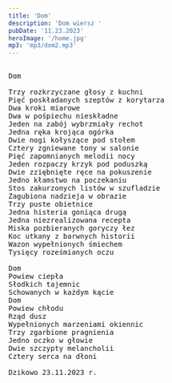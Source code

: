 ```yaml
---
title: 'Dom'
description: 'Dom wiersz '
pubDate: '11.23.2023'
heroImage: '/home.jpg'
mp3: 'mp3/dom2.mp3'
---
```

<pre>

Dom

Trzy rozkrzyczane głosy z kuchni
Pięć poskładanych szeptów z korytarza
Dwa kroki miarowe
Dwa w pośpiechu nieskładne
Jeden na zabój wybrzmiały rechot
Jedna ręka krojąca ogórka
Dwie nogi kołyszące pod stołem
Cztery zgniewane tony w salonie
Pięć zapomnianych melodii nocy
Jeden rozpaczy krzyk pod poduszką
Dwie zziębnięte ręce na pokuszenie
Jedno kłamstwo na poczekaniu
Stos zakurzonych listów w szufladzie
Zagubiona nadzieja w obrazie
Trzy puste obietnice
Jedna histeria goniąca drugą
Jedna niezrealizowana recepta
Miska pozbieranych goryczy łez
Koc utkany z barwnych historii
Wazon wypełnionych śmiechem
Tysięcy roześmianych oczu

Dom
Powiew ciepła
Słodkich tajemnic
Schowanych w każdym kącie
Dom
Powiew chłodu
Rząd dusz
Wypełnionych marzeniami okiennic
Trzy zgarbione pragnienia
Jedno oczko w głowie
Dwie szczypty melancholii
Cztery serca na dłoni

Dzikowo 23.11.2023 r.  

</pre>
